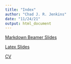 ```yaml
---
title: "Index"
author: "Chad J. R. Jenkins"
date: "11/24/21"
output: html_document
---
```


[Markdown Beamer Slides](https://stat850-unl.github.io/11-presentation-chaddybox/jenkins_beamer.pdf)

[Latex Slides](https://stat850-unl.github.io/11-presentation-chaddybox/jenkins_Latex.pdf)

[CV](https://stat850-unl.github.io/11-presentation-chaddybox/jenkins_CV.pdf)
